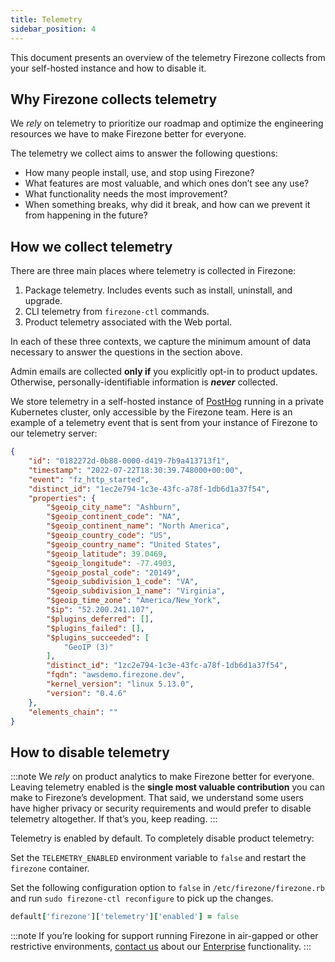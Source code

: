 ```yaml
---
title: Telemetry
sidebar_position: 4
---
```


This document presents an overview of the telemetry Firezone collects from your
self-hosted instance and how to disable it.

## Why Firezone collects telemetry

We *rely* on telemetry to prioritize our roadmap and optimize the engineering
resources we have to make Firezone better for everyone.

The telemetry we collect aims to answer the following questions:

- How many people install, use, and stop using Firezone?
- What features are most valuable, and which ones don’t see any use?
- What functionality needs the most improvement?
- When something breaks, why did it break, and how can we prevent it from happening
in the future?

## How we collect telemetry

There are three main places where telemetry is collected in Firezone:

1. Package telemetry. Includes events such as install, uninstall, and upgrade.
2. CLI telemetry from `firezone-ctl` commands.
3. Product telemetry associated with the Web portal.

In each of these three contexts, we capture the minimum amount of data necessary
to answer the questions in the section above.

Admin emails are collected **only if** you explicitly opt-in to product updates.
Otherwise, personally-identifiable information is ***never*** collected.

We store telemetry in a self-hosted instance of [PostHog](https://posthog.com)
running in a private Kubernetes cluster, only accessible by the Firezone team.
Here is an example of a telemetry event that is sent from your instance of
Firezone to our telemetry server:

```json
{
    "id": "0182272d-0b88-0000-d419-7b9a413713f1",
    "timestamp": "2022-07-22T18:30:39.748000+00:00",
    "event": "fz_http_started",
    "distinct_id": "1ec2e794-1c3e-43fc-a78f-1db6d1a37f54",
    "properties": {
        "$geoip_city_name": "Ashburn",
        "$geoip_continent_code": "NA",
        "$geoip_continent_name": "North America",
        "$geoip_country_code": "US",
        "$geoip_country_name": "United States",
        "$geoip_latitude": 39.0469,
        "$geoip_longitude": -77.4903,
        "$geoip_postal_code": "20149",
        "$geoip_subdivision_1_code": "VA",
        "$geoip_subdivision_1_name": "Virginia",
        "$geoip_time_zone": "America/New_York",
        "$ip": "52.200.241.107",
        "$plugins_deferred": [],
        "$plugins_failed": [],
        "$plugins_succeeded": [
            "GeoIP (3)"
        ],
        "distinct_id": "1zc2e794-1c3e-43fc-a78f-1db6d1a37f54",
        "fqdn": "awsdemo.firezone.dev",
        "kernel_version": "linux 5.13.0",
        "version": "0.4.6"
    },
    "elements_chain": ""
}
```

## How to disable telemetry

:::note
We *rely* on product analytics to make Firezone better for everyone.
Leaving telemetry enabled is the **single most valuable contribution** you can
make to Firezone’s development. That said, we understand some users have higher
privacy or security requirements and would prefer to disable telemetry altogether.
If that’s you, keep reading.
:::

Telemetry is enabled by default. To completely disable product telemetry:

<Tabs>
  <TabItem value="docker" label="Docker" default>

Set the `TELEMETRY_ENABLED` environment variable to `false` and
restart the `firezone` container.

  </TabItem>
  <TabItem value="omnibus" label="Omnibus">

Set the following configuration option to `false` in `/etc/firezone/firezone.rb`
and run `sudo firezone-ctl reconfigure` to pick up the changes.

```ruby
default['firezone']['telemetry']['enabled'] = false
```

  </TabItem>
</Tabs>

:::note
If you’re looking for support running Firezone in air-gapped or other
restrictive environments, [contact us](mailto:sales@firezone.dev) about our
[Enterprise](https://www.firezone.dev/pricing) functionality.
:::
